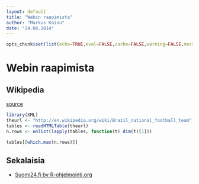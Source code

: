 ```yaml
---
layout: default
title: "Webin raapimista"
author: "Markus Kainu"
date: "24.08.2014"
---
```


```r
opts_chunk$set(list(echo=TRUE,eval=FALSE,cache=FALSE,warning=FALSE,message=FALSE))
```


# Webin raapimista


## Wikipedia

[source](http://stackoverflow.com/questions/1395528/scraping-html-tables-into-r-data-frames-using-the-xml-package)

```r
library(XML)
theurl <- "http://en.wikipedia.org/wiki/Brazil_national_football_team"
tables <- readHTMLTable(theurl)
n.rows <- unlist(lapply(tables, function(t) dim(t)[1]))

tables[[which.max(n.rows)]]
```

## Sekalaisia

- [Suomi24.fi by R-ohjelmointi.org](http://www.r-ohjelmointi.org/?p=1722)

